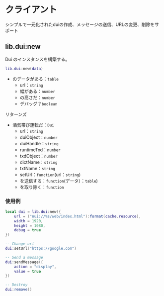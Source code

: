 # クライアント

シンプルで一元化されたduiの作成、メッセージの送信、URLの変更、削除をサポート

## lib.dui:new

Dui のインスタンスを構築する。

```lua
lib.dui:new(data)
```

* のデータがある：`table`
  * url：`string`
  * 幅がある：`number`
  * の高さだ：`number`
  * デバッグ？`boolean`

リターンズ

* 酒気帯び運転だ：`Dui`
  * url：`string`
  * duiObject：`number`
  * duiHandle：`string`
  * runtimeTxd：`number`
  * txdObject：`number`
  * dictName：`string`
  * txtName：`string`
  * setUrl：`function`(url：`string`)
  * を送信する：`function`(データ）：`table`)
  * を取り除く：`function`

### 使用例

```lua
local dui = lib.dui:new({
	url = ("nui://%s/web/index.html"):format(cache.resource), 
	width = 1920, 
	height = 1080,
	debug = true
})

-- Change url
dui:setUrl("https://google.com")

-- Send a message
dui:sendMessage({
	action = "display",
	value = true
})

-- Destroy
dui:remove()
```
